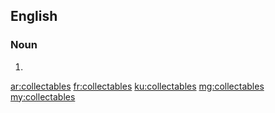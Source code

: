 ==English==

===Noun===
{{head|en|plural}}

# {{plural of|collectable|lang=en|nocat=1}}

[[ar:collectables]]
[[fr:collectables]]
[[ku:collectables]]
[[mg:collectables]]
[[my:collectables]]